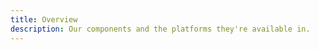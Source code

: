 ```yaml
---
title: Overview
description: Our components and the platforms they're available in.
---
```



<Legend />

<ComponentTable>
    <ComponentRow
        name="Alert"
        usage={{
            design: 'to-do',
            development: 'to-do',
            documentation: 'to-do',
        }}
        react={{
            design: 'to-do',
            development: 'to-do',
            documentation: 'to-do',
        }}
        scss={{
            design: 'to-do',
            development: 'done',
            documentation: 'done',
        }}
        ios={{
            design: 'to-do',
            development: 'to-do',
            documentation: 'to-do',
        }}
        android={{
            design: 'to-do',
            development: 'to-do',
            documentation: 'to-do',
        }}
        note="The Alert component was created before the Design Systems team existed. It will be re-designed in the future."
    />
    <ComponentRow
        name="Avatar"
        usage={{ design: 'done', development: 'to-do', documentation: 'to-do' }}
        react={{ design: 'done', development: 'done', documentation: 'done' }}
        scss={{ design: 'done', development: 'done', documentation: 'done' }}
        ios={{ design: 'to-do', development: 'to-do', documentation: 'to-do' }}
        android={{ design: 'to-do', development: 'to-do', documentation: 'to-do' }}
    />
    <ComponentRow
        name="Block List"
        usage={{ design: 'to-do', development: 'to-do', documentation: 'to-do' }}
        react={{ design: 'to-do', development: 'done', documentation: 'done' }}
        scss={{ design: 'to-do', development: 'done', documentation: 'done' }}
        ios={{ design: 'to-do', development: 'to-do', documentation: 'to-do' }}
        android={{ design: 'to-do', development: 'to-do', documentation: 'to-do' }}
        note="The Block List component was created before the Design Systems team existed. It may be re-designed or deprecated in the future."
    />
    <ComponentRow
        name="Button"
        usage={{ design: 'done', development: 'done', documentation: 'done' }}
        react={{ design: 'done', development: 'done', documentation: 'done' }}
        scss={{ design: 'done', development: 'done', documentation: 'done' }}
        ios={{ design: 'done', development: 'done', documentation: 'to-do' }}
        android={{ design: 'done', development: 'in-progress', documentation: 'to-do' }}
    />
    <ComponentRow
        name="Button Row"
        usage={{ design: 'to-do', development: 'to-do', documentation: 'to-do' }}
        react={{ design: 'done', development: 'done', documentation: 'done' }}
        scss={{ design: 'done', development: 'done', documentation: 'done' }}
        ios={{ design: 'done', development: 'done', documentation: 'to-do' }}
        android={{ design: 'done', development: 'to-do', documentation: 'to-do' }}
    />
    <ComponentRow
        name="Carousel"
        usage={{ design: 'done', development: 'to-do', documentation: 'to-do' }}
        react={{ design: 'done', development: 'done', documentation: 'done' }}
        scss={{ design: 'wont-do', development: 'wont-do', documentation: 'wont-do' }}
        ios={{ design: 'to-do', development: 'to-do', documentation: 'to-do' }}
        android={{ design: 'to-do', development: 'to-do', documentation: 'to-do' }}
    />
    <ComponentRow
        name="Checkbox"
        usage={{ design: 'done', development: 'to-do', documentation: 'to-do' }}
        react={{ design: 'done', development: 'done', documentation: 'done' }}
        scss={{ design: 'done', development: 'done', documentation: 'done' }}
        ios={{ design: 'done', development: 'done', documentation: 'to-do' }}
        android={{ design: 'done', development: 'to-do', documentation: 'to-do' }}
    />
    <ComponentRow
        name="Date Picker"
        usage={{ design: 'to-do', development: 'to-do', documentation: 'to-do' }}
        react={{ design: 'done', development: 'done', documentation: 'done' }}
        scss={{ design: 'wont-do', development: 'wont-do', documentation: 'wont-do' }}
        ios={{ design: 'to-do', development: 'to-do', documentation: 'to-do' }}
        android={{ design: 'to-do', development: 'to-do', documentation: 'to-do' }}
    />
    <ComponentRow
        name="Dropdown"
        usage={{ design: 'done', development: 'to-do', documentation: 'to-do' }}
        react={{ design: 'done', development: 'done', documentation: 'done' }}
        scss={{ design: 'done', development: 'done', documentation: 'done' }}
        ios={{ design: 'done', development: 'done', documentation: 'to-do' }}
        android={{ design: 'done', development: 'to-do', documentation: 'to-do' }}
        note="This component is called `Select` in React and SCSS. It will be renamed in the future."
    />
    <ComponentRow
        name="Fieldset"
        usage={{ design: 'to-do', development: 'to-do', documentation: 'to-do' }}
        react={{ design: 'to-do', development: 'to-do', documentation: 'to-do' }}
        scss={{ design: 'to-do', development: 'done', documentation: 'done' }}
        ios={{ design: 'to-do', development: 'to-do', documentation: 'to-do' }}
        android={{ design: 'to-do', development: 'to-do', documentation: 'to-do' }}
        note="The Fieldset component was created before the Design Systems team existed. We may deprecate it in the future."
    />
    <ComponentRow
        name="Form Note"
        usage={{ design: 'to-do', development: 'to-do', documentation: 'to-do' }}
        react={{ design: 'done', development: 'done', documentation: 'done' }}
        scss={{ design: 'done', development: 'done', documentation: 'done' }}
        ios={{ design: 'to-do', development: 'to-do', documentation: 'to-do' }}
        android={{ design: 'to-do', development: 'to-do', documentation: 'to-do' }}
    />
    <ComponentRow
        name="Grid"
        usage={{ design: 'done', development: 'done', documentation: 'done' }}
        react={{ design: 'done', development: 'done', documentation: 'done' }}
        scss={{ design: 'deprecated', development: 'deprecated', documentation: 'deprecated' }}
        ios={{ design: 'wont-do', development: 'wont-do', documentation: 'wont-do' }}
        android={{ design: 'wont-do', development: 'wont-do', documentation: 'wont-do' }}
    />
    <ComponentRow
        name="Horizontal Rule"
        usage={{ design: 'to-do', development: 'to-do', documentation: 'to-do' }}
        react={{ design: 'to-do', development: 'to-do', documentation: 'to-do' }}
        scss={{ design: 'to-do', development: 'done', documentation: 'done' }}
        ios={{ design: 'to-do', development: 'to-do', documentation: 'to-do' }}
        android={{ design: 'to-do', development: 'to-do', documentation: 'to-do' }}
        note="The Horizontal Rule component was created before the Design Systems team existed. We may re-design it in the future."
    />
    <ComponentRow
        name="Image"
        usage={{ design: 'to-do', development: 'to-do', documentation: 'to-do' }}
        react={{ design: 'to-do', development: 'done', documentation: 'done' }}
        scss={{ design: 'to-do', development: 'done', documentation: 'done' }}
        ios={{ design: 'to-do', development: 'to-do', documentation: 'to-do' }}
        android={{ design: 'to-do', development: 'to-do', documentation: 'to-do' }}
        note="The Image component handles lazy-loading and responsive images in React. The SCSS version is different and handles visual image styles."
    />
    <ComponentRow
        name="Input (Text Field)"
        usage={{ design: 'done', development: 'to-do', documentation: 'to-do' }}
        react={{ design: 'done', development: 'done', documentation: 'done' }}
        scss={{ design: 'done', development: 'done', documentation: 'done' }}
        ios={{ design: 'done', development: 'done', documentation: 'to-do' }}
        android={{ design: 'done', development: 'to-do', documentation: 'to-do' }}
        note="Will soon be renamed to Text Field for greater cross-platform consistency."
    />
    <ComponentRow
        name="Input Row"
        usage={{ design: 'to-do', development: 'to-do', documentation: 'to-do' }}
        react={{ design: 'done', development: 'done', documentation: 'done' }}
        scss={{ design: 'done', development: 'done', documentation: 'done' }}
        ios={{ design: 'to-do', development: 'to-do', documentation: 'to-do' }}
        android={{ design: 'to-do', development: 'to-do', documentation: 'to-do' }}
    />
    <ComponentRow
        name="Label"
        usage={{ design: 'to-do', development: 'to-do', documentation: 'to-do' }}
        react={{ design: 'done', development: 'done', documentation: 'done' }}
        scss={{ design: 'done', development: 'done', documentation: 'done' }}
        ios={{ design: 'done', development: 'done', documentation: 'to-do' }}
        android={{ design: 'done', development: 'to-do', documentation: 'to-do' }}
    />
    <ComponentRow
        name="Link"
        usage={{ design: 'done', development: 'to-do', documentation: 'to-do' }}
        react={{ design: 'done', development: 'done', documentation: 'done' }}
        scss={{ design: 'done', development: 'done', documentation: 'done' }}
        ios={{ design: 'wont-do', development: 'wont-do', documentation: 'wont-do' }}
        android={{ design: 'wont-do', development: 'wont-do', documentation: 'wont-do' }}
        note="This component is specific to web since web has a distinction between buttons and links (anchor tags)."
    />
    <ComponentRow
        name="List"
        usage={{ design: 'to-do', development: 'to-do', documentation: 'to-do' }}
        react={{ design: 'done', development: 'done', documentation: 'done' }}
        scss={{ design: 'done', development: 'done', documentation: 'done' }}
        ios={{ design: 'to-do', development: 'to-do', documentation: 'to-do' }}
        android={{ design: 'to-do', development: 'to-do', documentation: 'to-do' }}
    />
    <ComponentRow
        name="Loader Dots"
        usage={{ design: 'to-do', development: 'to-do', documentation: 'to-do' }}
        react={{ design: 'done', development: 'done', documentation: 'done' }}
        scss={{ design: 'wont-do', development: 'wont-do', documentation: 'wont-do' }}
        ios={{ design: 'to-do', development: 'done', documentation: 'to-do' }}
        android={{ design: 'to-do', development: 'to-do', documentation: 'to-do' }}
        note="The Loader Dots component was created before the Design Systems team existed. We may re-design it in the future."
    />
    <ComponentRow
        name="Modal (Modal Default)"
        usage={{ design: 'done', development: 'done', documentation: 'done' }}
        react={{ design: 'done', development: 'done', documentation: 'done' }}
        scss={{ design: 'wont-do', development: 'wont-do', documentation: 'wont-do' }}
        ios={{ design: 'to-do', development: 'to-do', documentation: 'to-do' }}
        android={{ design: 'to-do', development: 'to-do', documentation: 'to-do' }}
        note="This component will be renamed to Modal in the future."
    />
    <ComponentRow
        name="Modal Standard"
        usage={{ design: 'deprecated', development: 'deprecated', documentation: 'deprecated' }}
        react={{ design: 'deprecated', development: 'deprecated', documentation: 'deprecated' }}
        scss={{ design: 'deprecated', development: 'deprecated', documentation: 'deprecated' }}
        ios={{ design: 'deprecated', development: 'deprecated', documentation: 'deprecated' }}
        android={{
            design: 'deprecated',
            development: 'deprecated',
            documentation: 'deprecated',
        }}
        status="This component was deprecated in favor of Modal Default."
    />
    <ComponentRow
        name="Pill"
        usage={{ design: 'done', development: 'to-do', documentation: 'to-do' }}
        react={{ design: 'done', development: 'done', documentation: 'done' }}
        scss={{ design: 'wont-do', development: 'wont-do', documentation: 'wont-do' }}
        ios={{ design: 'done', development: 'in-progress', documentation: 'to-do' }}
        android={{ design: 'done', development: 'in-progress', documentation: 'to-do' }}
    />
    <ComponentRow
        name="Progress Bar"
        usage={{ design: 'to-do', development: 'to-do', documentation: 'to-do' }}
        react={{ design: 'to-do', development: 'done', documentation: 'to-do' }}
        scss={{ design: 'wont-do', development: 'wont-do', documentation: 'wont-do' }}
        ios={{ design: 'to-do', development: 'to-do', documentation: 'to-do' }}
        android={{ design: 'to-do', development: 'to-do', documentation: 'to-do' }}
        note="The Progress Bar component was created before the Design Systems team existed. We may re-design it in the future."
    />
    <ComponentRow
        name="Radio"
        usage={{ design: 'done', development: 'to-do', documentation: 'to-do' }}
        react={{ design: 'done', development: 'done', documentation: 'done' }}
        scss={{ design: 'done', development: 'done', documentation: 'done' }}
        ios={{ design: 'done', development: 'done', documentation: 'to-do' }}
        android={{ design: 'done', development: 'to-do', documentation: 'to-do' }}
    />
    <ComponentRow
        name="Service Card"
        usage={{ design: 'done', development: 'done', documentation: 'done' }}
        react={{ design: 'done', development: 'done', documentation: 'done' }}
        scss={{ design: 'wont-do', development: 'wont-do', documentation: 'wont-do' }}
        ios={{ design: 'to-do', development: 'to-do', documentation: 'to-do' }}
        android={{ design: 'to-do', development: 'to-do', documentation: 'to-do' }}
    />
    <ComponentRow
        name="Star Rating"
        usage={{ design: 'to-do', development: 'wont-do', documentation: 'to-do' }}
        react={{ design: 'to-do', development: 'done', documentation: 'done' }}
        scss={{ design: 'to-do', development: 'done', documentation: 'done' }}
        ios={{ design: 'to-do', development: 'to-do', documentation: 'to-do' }}
        android={{ design: 'to-do', development: 'to-do', documentation: 'to-do' }}
        note="The Star Rating component was created before the Design Systems team existed. We may re-design it in the future."
    />
    <ComponentRow
        name="Table"
        usage={{ design: 'to-do', development: 'to-do', documentation: 'to-do' }}
        react={{ design: 'wont-do', development: 'wont-do', documentation: 'wont-do' }}
        scss={{ design: 'done', development: 'done', documentation: 'done' }}
        ios={{ design: 'to-do', development: 'to-do', documentation: 'to-do' }}
        android={{ design: 'to-do', development: 'to-do', documentation: 'to-do' }}
        note="The Table component was created before the Design Systems team existed. We may re-design it in the future."
    />
    <ComponentRow
        name="Text Area"
        usage={{ design: 'done', development: 'to-do', documentation: 'to-do' }}
        react={{ design: 'done', development: 'done', documentation: 'done' }}
        scss={{ design: 'done', development: 'done', documentation: 'done' }}
        ios={{ design: 'done', development: 'done', documentation: 'done' }}
        android={{ design: 'done', development: 'to-do', documentation: 'to-do' }}
    />
    <ComponentRow
        name="Tooltip"
        usage={{ design: 'done', development: 'done', documentation: 'done' }}
        react={{ design: 'done', development: 'done', documentation: 'done' }}
        scss={{ design: 'wont-do', development: 'wont-do', documentation: 'wont-do' }}
        ios={{ design: 'to-do', development: 'to-do', documentation: 'to-do' }}
        android={{ design: 'to-do', development: 'to-do', documentation: 'to-do' }}
    />
    <ComponentRow
        name="Type"
        usage={{ design: 'done', development: 'to-do', documentation: 'to-do' }}
        react={{ design: 'done', development: 'done', documentation: 'done' }}
        scss={{ design: 'done', development: 'done', documentation: 'done' }}
        ios={{ design: 'done', development: 'done', documentation: 'to-do' }}
        android={{ design: 'done', development: 'to-do', documentation: 'to-do' }}
    />
    <ComponentRow
        name="Wrap"
        usage={{ design: 'to-do', development: 'to-do', documentation: 'to-do' }}
        react={{ design: 'done', development: 'done', documentation: 'done' }}
        scss={{ design: 'done', development: 'done', documentation: 'done' }}
        ios={{ design: 'wont-do', development: 'wont-do', documentation: 'wont-do' }}
        android={{ design: 'wont-do', development: 'wont-do', documentation: 'wont-do' }}
        note="The Wrap component was created before the Design Systems team existed. We may re-design it in the future."
    />
</ComponentTable>
